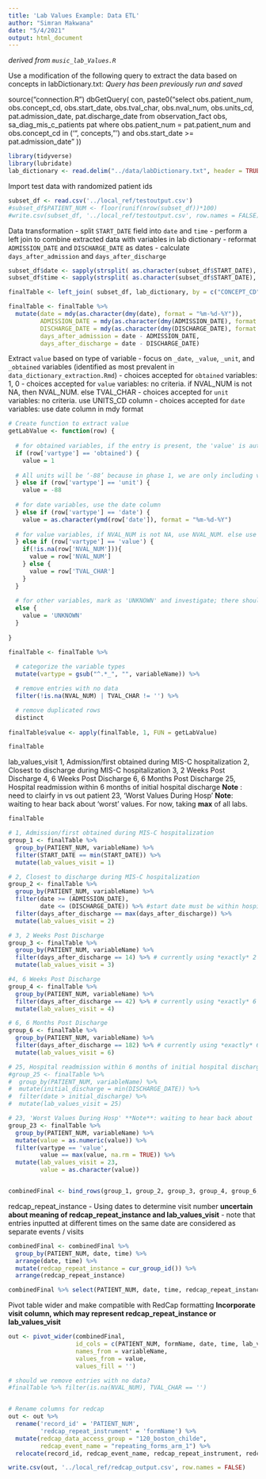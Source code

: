 ```yaml
---
title: 'Lab Values Example: Data ETL'
author: "Simran Makwana"
date: "5/4/2021"
output: html_document
---
```


*derived from `music_lab_Values.R`*

Use a modification of the following query to extract the data based on concepts in labDictionary.txt:
*Query has been previously run and saved*

source("connection.R")
dbGetQuery( con, paste0("select obs.patient_num, obs.concept_cd, obs.start_date, obs.tval_char, 
  obs.nval_num, obs.units_cd, pat.admission_date, pat.discharge_date 
  from observation_fact obs, 
  sa_diag_mis_c_patients pat 
  where obs.patient_num = pat.patient_num and 
  obs.concept_cd in ('", concepts, "') and 
  obs.start_date >= pat.admission_date" )) 
  
```r
library(tidyverse)
library(lubridate)
lab_dictionary <- read.delim("../data/labDictionary.txt", header = TRUE, sep = ' ')


```
                                   
Import test data with randomized patient ids
```r
subset_df <- read.csv('../local_ref/testoutput.csv')
#subset_df$PATIENT_NUM <- floor(runif(nrow(subset_df))*100)
#write.csv(subset_df, '../local_ref/testoutput.csv', row.names = FALSE)

```

Data transformation
- split `START_DATE` field into `date` and `time`
- perform a left join to combine extracted data with variables in lab dictionary
- reformat `ADMISSION_DATE` and `DISCHARGE_DATE` as dates
- calculate `days_after_admission` and `days_after_discharge`
```r
subset_df$date <- sapply(strsplit( as.character(subset_df$START_DATE), " "), '[', 1)
subset_df$time <- sapply(strsplit( as.character(subset_df$START_DATE), " "), '[', 2)

finalTable <- left_join( subset_df, lab_dictionary, by = c("CONCEPT_CD" = "concept_cd") )

finalTable <- finalTable %>%
  mutate(date = mdy(as.character(dmy(date), format = "%m-%d-%Y")),
         ADMISSION_DATE = mdy(as.character(dmy(ADMISSION_DATE), format = "%m-%d-%Y")),
         DISCHARGE_DATE = mdy(as.character(dmy(DISCHARGE_DATE), format = "%m-%d-%Y")),
         days_after_admission = date - ADMISSION_DATE,
         days_after_discharge = date - DISCHARGE_DATE)

```

Extract `value` based on type of variable
- focus on `_date`, `_value`, `_unit`, and `_obtained` variables (identified as most prevalent in `data_dictionary_extraction.Rmd`)
  - choices accepted for `obtained` variables: 1, 0
  - choices accepted for `value` variables: no criteria. if NVAL_NUM is not NA, then NVAL_NUM. else TVAL_CHAR
  - choices accepted for `unit` variables: no criteria. use UNITS_CD column
  - choices accepted for `date` variables: use date column in mdy format
```r
# Create function to extract value
getLabValue <- function(row) {
  
  # for obtained variables, if the entry is present, the 'value' is automatically 1
  if (row['vartype'] == 'obtained') {
    value = 1
    
  # All units will be ‘-88’ because in phase 1, we are only including variables where the unit listed below the Value field was used. 
  } else if (row['vartype'] == 'unit') {
    value = -88
    
  # for date variables, use the date column
  } else if (row['vartype'] == 'date') {
    value = as.character(ymd(row['date']), format = "%m-%d-%Y")
    
  # for value variables, if NVAL_NUM is not NA, use NVAL_NUM. else use TVAL_CHAR
  } else if (row['vartype'] == 'value') {
    if(!is.na(row['NVAL_NUM'])){
      value = row['NVAL_NUM']
    } else {
      value = row['TVAL_CHAR']
    }
  }
    
  # for other variables, mark as 'UNKNOWN' and investigate; there should not be any of these for now
  else {
    value = 'UNKNOWN'
  }
   
}

```

```r
finalTable <- finalTable %>%
  
  # categorize the variable types
  mutate(vartype = gsub("^.*_", "", variableName)) %>%

  # remove entries with no data
  filter(!is.na(NVAL_NUM) | TVAL_CHAR != '') %>%

  # remove duplicated rows
  distinct
         
finalTable$value <- apply(finalTable, 1, FUN = getLabValue)

finalTable

```

lab_values_visit
1, Admission/first obtained during MIS-C hospitalization
2, Closest to discharge during MIS-C hospitalization
3, 2 Weeks Post Discharge
4, 6 Weeks Post Discharge
6, 6 Months Post Discharge
25, Hospital readmission within 6 months of initial hospital discharge **Note** : need to clairfy in vs out patient
23, 'Worst Values During Hosp' **Note**: waiting to hear back about 'worst' values. For now, taking **max** of all labs.
```r
finalTable

# 1, Admission/first obtained during MIS-C hospitalization
group_1 <- finalTable %>% 
  group_by(PATIENT_NUM, variableName) %>%
  filter(START_DATE == min(START_DATE)) %>%
  mutate(lab_values_visit = 1)

# 2, Closest to discharge during MIS-C hospitalization
group_2 <- finalTable %>% 
  group_by(PATIENT_NUM, variableName) %>%
  filter(date >= (ADMISSION_DATE),
         date <= (DISCHARGE_DATE)) %>% #start date must be within hospitalization
  filter(days_after_discharge == max(days_after_discharge)) %>%
  mutate(lab_values_visit = 2)

# 3, 2 Weeks Post Discharge
group_3 <- finalTable %>% 
  group_by(PATIENT_NUM, variableName) %>%
  filter(days_after_discharge == 14) %>% # currently using *exactly* 2 weeks post discharge
  mutate(lab_values_visit = 3)

#4, 6 Weeks Post Discharge
group_4 <- finalTable %>% 
  group_by(PATIENT_NUM, variableName) %>%
  filter(days_after_discharge == 42) %>% # currently using *exactly* 6 weeks post discharge
  mutate(lab_values_visit = 4)

# 6, 6 Months Post Discharge
group_6 <- finalTable %>% 
  group_by(PATIENT_NUM, variableName) %>%
  filter(days_after_discharge == 182) %>% # currently using *exactly* 6 months post discharge
  mutate(lab_values_visit = 6)

# 25, Hospital readmission within 6 months of initial hospital discharge 
#group_25 <- finalTable %>%
#  group_by(PATIENT_NUM, variableName) %>%
#  mutate(initial_discharge = min(DISCHARGE_DATE)) %>%
#  filter(date > initial_discharge) %>%
#  mutate(lab_values_visit = 25)

# 23, 'Worst Values During Hosp' **Note**: waiting to hear back about 'worst' values. For now, taking **max** of all labs.
group_23 <- finalTable %>% 
  group_by(PATIENT_NUM, variableName) %>%
  mutate(value = as.numeric(value)) %>%
  filter(vartype == 'value',
         value == max(value, na.rm = TRUE)) %>%
  mutate(lab_values_visit = 23,
         value = as.character(value))


combinedFinal <- bind_rows(group_1, group_2, group_3, group_4, group_6, group_23) # currently not including gorup 25

```

redcap_repeat_instance
- Using dates to determine visit number **uncertain about meaning of redcap_repeat_instance and lab_values_visit**
- note that entries inputted at different times on the same date are considered as separate events / visits


```r
combinedFinal <- combinedFinal %>% 
  group_by(PATIENT_NUM, date, time) %>%
  arrange(date, time) %>%
  mutate(redcap_repeat_instance = cur_group_id()) %>%
  arrange(redcap_repeat_instance)

combinedFinal %>% select(PATIENT_NUM, date, time, redcap_repeat_instance) 

```


Pivot table wider and make compatible with RedCap formatting
**Incorporate visit column, which may represent redcap_repeat_instance or lab_values_visit**
```r

out <- pivot_wider(combinedFinal, 
                   id_cols = c(PATIENT_NUM, formName, date, time, lab_values_visit, redcap_repeat_instance), 
                   names_from = variableName, 
                   values_from = value, 
                   values_fill = '')

# should we remove entries with no data?
#finalTable %>% filter(is.na(NVAL_NUM), TVAL_CHAR == '')


# Rename columns for redcap
out <- out %>%
  rename('record_id' = 'PATIENT_NUM',
         'redcap_repeat_instrument' = 'formName') %>%
  mutate(redcap_data_access_group = "120_boston_childe",
         redcap_event_name = "repeating_forms_arm_1") %>%
  relocate(record_id, redcap_event_name, redcap_repeat_instrument, redcap_repeat_instance, redcap_data_access_group, lab_values_visit)

write.csv(out, '../local_ref/redcap_output.csv', row.names = FALSE)
```
















